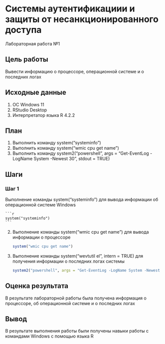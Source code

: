 # Системы аутентификациии и защиты от несанкционированного доступа

Лабораторная работа №1

## Цель работы

Вывести информацию о процессоре, операционной системе и о последних логах

## Исходные данные

1.  ОС Windows 11
2.  RStudio Desktop
3.  Интерпретатор языка R 4.2.2

## План

1.  Выполнить команду system("systeminfo")
2.  Выполнить команду system("wmic cpu get name")
3.  Выполнить команду system2("powershell", args = "Get-EventLog -LogName System -Newest 30", stdout = TRUE)


## Шаги

### Шаг 1
Выполнение команды system("systeminfo") для вывода информации об операционной системе Windows

    ```r
    system("systeminfo")
    ```

2.  Выполнение команды system("wmic cpu get name") для вывода информации о процессоре

    ```r
    system("wmic cpu get name")
    ```

3.  Выполнение команды system("wevtutil el", intern = TRUE) для получения информации о последних логах системы

    ```r
    system2("powershell", args = "Get-EventLog -LogName System -Newest 30", stdout = TRUE)

    ```

## Оценка результата

В результате лабораторной работы была получена информация о процессоре, об операционной системе и о последних логах

## Вывод

В результате выполнения работы были получены навыки работы с командами Windows с помощью языка R